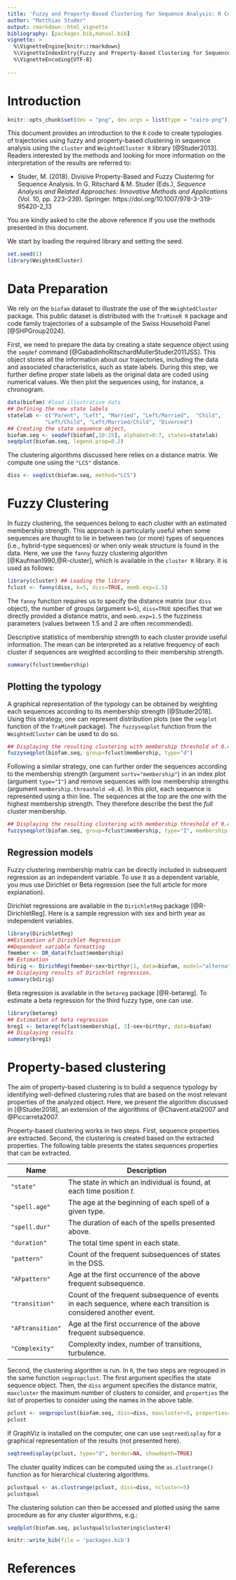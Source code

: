 ---
title: 'Fuzzy and Property-Based Clustering for Sequence Analysis: R Code introduction'
author: "Matthias Studer"
output: rmarkdown::html_vignette
bibliography: [packages.bib,manual.bib]
vignette: >
  %\VignetteEngine{knitr::rmarkdown}
  %\VignetteIndexEntry{Fuzzy and Property-Based Clustering for Sequence Analysis: R Code introduction}
  %\VignetteEncoding{UTF-8}
    
---

# Introduction 
```{r, include=FALSE}
knitr::opts_chunk$set(dev = "png", dev.args = list(type = "cairo-png"))
```


This document provides an introduction to the `R` code to create typologies of trajectories using fuzzy and property-based clustering in sequence analysis using the `cluster` and `WeightedCluster R` library [@Studer2013]. Readers interested by the methods and looking for more information on the interpretation of the results are referred to:

 - Studer, M. (2018). Divisive Property-Based and Fuzzy Clustering for Sequence Analysis. In G. Ritschard & M. Studer (Eds.), *Sequence Analysis and Related Approaches: Innovative Methods and Applications* (Vol. 10, pp. 223–239). Springer. https://doi.org/10.1007/978-3-319-95420-2_13

You are kindly asked to cite the above reference if you use the methods presented in this document. 

We start by loading the required library and setting the seed. 


```{r, message=FALSE}
set.seed(1)
library(WeightedCluster)
```


# Data Preparation

We rely on the `biofam` dataset to illustrate the use of the `WeightedCluster` package. This public dataset is distributed with the `TraMineR R` package and code family trajectories of a subsample of the Swiss Household Panel [@SHPGroup2024].

First, we need to prepare the data by creating a state sequence object using the `seqdef` command [@GabadinhoRitschardMullerStuder2011JSS]. This object stores all the information about our trajectories, including the data and associated characteristics, such as state labels. During this step, we further define proper state labels as the original data are coded using numerical values. We then plot the sequences using, for instance, a chronogram. 

```{r seqdefbiofam, warning=FALSE, message=FALSE, fig.width=8, fig.height=5}
data(biofam) #load illustrative data
## Defining the new state labels 
statelab <- c("Parent", "Left", "Married", "Left/Married",  "Child", 
            "Left/Child", "Left/Married/Child", "Divorced")
## Creating the state sequence object,
biofam.seq <- seqdef(biofam[,10:25], alphabet=0:7, states=statelab)
seqdplot(biofam.seq, legend.prop=0.2)
```

The clustering algorithms discussed here relies on a distance matrix. We compute one using the `"LCS"` distance. 

```{r, message=FALSE}
diss <- seqdist(biofam.seq, method="LCS")
```


# Fuzzy Clustering 

In fuzzy clustering, the sequences belong to each cluster with an estimated membership strength. This approach is particularly useful when some sequences are thought to lie in between two (or more) types of sequences (i.e., hybrid-type sequences) or when only weak structure is found in the data. Here, we use the `fanny` fuzzy clustering algorithm [@Kaufman1990,@R-cluster], which is available in the `cluster R` library. It is used as follows:

```{r fannyclust, warning=FALSE, message=FALSE}
library(cluster) ## Loading the library
fclust <- fanny(diss, k=5, diss=TRUE, memb.exp=1.5)
```

The `fanny` function requires us to specify the distance matrix (our `diss` object), the number of groups (argument `k=5`), `diss=TRUE` specifies that we directly provided a distance matrix, and `memb.exp=1.5` the fuzziness parameters (values between 1.5 and 2 are often recommended). 


Descriptive statistics of membership strength to each cluster provide useful information. The mean can be interpreted as a relative frequency of each cluster if sequences are weighted according to their membership strength.

```{r}
summary(fclust$membership)
```


## Plotting the typology

A graphical representation of the typology can be obtained by weighting each sequences according to its membership strength [@Studer2018]. Using this strategy, one can represent distribution plots (see the `seqplot` function of the `TraMineR` package). The `fuzzyseqplot` function from the `WeightedCluster` can be used to do so. 

```{r plotfd, fig.width=8, fig.height=5}
## Displaying the resulting clustering with membership threshold of 0.4
fuzzyseqplot(biofam.seq, group=fclust$membership, type="d")
```

Following a similar strategy, one can further order the sequences according to the membership strength (argument `sortv="membership"`) in an index plot (argument `type="I"`) and remove sequences with low membership strengths (argument `membership.threashold =0.4`). In this plot, each sequence is represented using a thin line. The sequences at the top are the one with the highest membership strength. They therefore describe the best the *full* cluster membership. 

```{r plotf, fig.width=8, fig.height=5}
## Displaying the resulting clustering with membership threshold of 0.4
fuzzyseqplot(biofam.seq, group=fclust$membership, type="I", membership.threashold =0.4, sortv="membership")
```
## Regression models

Fuzzy clustering membership matrix can be directly included in subsequent regression as an independent variable. To use it as a dependent variable, you mus use Dirichlet or Beta regression (see the full article for more explanation). 

Dirichlet regressions are available in the `DirichletReg` package [@R-DirichletReg]. Here is a sample regression with sex and birth year as independent variables. 

```{r dreg}
library(DirichletReg)
##Estimation of Dirichlet Regression
##Dependent variable formatting
fmember <- DR_data(fclust$membership)
## Estimation
bdirig <- DirichReg(fmember~sex+birthyr|1, data=biofam, model="alternative")
## Displaying results of Dirichlet regression.
summary(bdirig)
```


Beta regression is available in the `betareg` package [@R-betareg]. To estimate a beta regression for the third fuzzy type, one can use.

```{r betareg}
library(betareg)
## Estimation of beta regression
breg1 <- betareg(fclust$membership[, 3]~sex+birthyr, data=biofam)
## Displaying results
summary(breg1)
```



# Property-based clustering

The aim of property-based clustering is to build a sequence typology by identifying well-defined clustering rules that are based on the most relevant properties of the analyzed object. Here, we present the algorithm discussed in [@Studer2018], an extension of the algorithms of @Chavent.etal2007 and @Piccarreta2007. 

Property-based clustering works in two steps. First, sequence properties are extracted. Second, the clustering is created based on the extracted properties. The following table presents the states sequences properties that can be extracted.


Name            | Description
----------------|-----------------------------------------------
`"state"`       | The state in which an individual is found, at each time position $t$.
`"spell.age"`   | The age at the beginning of each spell of a given type.
`"spell.dur"`   | The duration of each of the spells presented above.
`"duration"`    | The total time spent in each state.
`"pattern"`     | Count of the frequent subsequences of states in the DSS.
`"AFpattern"`   | Age at the first occurrence of the above frequent subsequence.
`"transition"`  | Count of the frequent subsequence of events in each sequence, where each transition is considered another event.
`"AFtransition"`| Age at the first occurrence of the above frequent subsequence.
`"Complexity"`  | Complexity index, number of transitions, turbulence.

Second, the clustering algorithm is run. In `R`, the two steps are regrouped in the same function `seqpropclust`. The first argument specifies the state sequence object. Then, the `diss` argument specifies the distance matrix, `maxcluster` the maximum number of clusters to consider, and `properties` the list of properties to consider using the names in the above table. 

```{r}
pclust <- seqpropclust(biofam.seq, diss=diss, maxcluster=5, properties=c("state", "duration"))
pclust
```


If GraphViz is installed on the computer, one can use `seqtreedisplay` for a graphical representation of the results (not presented here).

```{r, eval=FALSE}
seqtreedisplay(pclust, type="d", border=NA, showdepth=TRUE)
```


The cluster quality indices can be computed using the `as.clustrange()` function as for hierarchical clustering algorithms. 

```{r}
pclustqual <- as.clustrange(pclust, diss=diss, ncluster=5)
pclustqual
```



The clustering solution can then be accessed and plotted using the same procedure as for any cluster algorithms, e.g.:

```{r}
seqdplot(biofam.seq, pclustqual$clustering$cluster4)
```

```{r, include=FALSE}
knitr::write_bib(file = 'packages.bib')
```


# References
